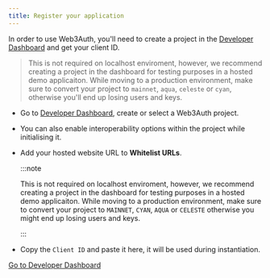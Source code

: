 ```yaml
---
title: Register your application
---
```


In order to use Web3Auth, you'll need to create a project in the [Developer Dashboard](https://dashboard.web3auth.io) and get your client ID.

> This is not required on localhost enviroment, however, we recommend creating a project in the dashboard for testing purposes in a hosted demo
> applicaiton. While moving to a production environment, make sure to convert your project to `mainnet`, `aqua`, `celeste` or `cyan`, otherwise you'll
> end up losing users and keys.

- Go to [Developer Dashboard](https://dashboard.web3auth.io/), create or select a Web3Auth project.

- You can also enable interoperability options within the project while initialising it.

- Add your hosted website URL to **Whitelist URLs**.

  :::note

  This is not required on localhost enviroment, however, we recommend creating a project in the dashboard for testing purposes in a hosted demo
  applicaiton. While moving to a production environment, make sure to convert your project to `MAINNET`, `CYAN`, `AQUA` or `CELESTE` otherwise you
  might end up losing users and keys.

  :::

- Copy the `Client ID` and paste it here, it will be used during instantiation.

<a className="button button--primary" href="https://dashboard.web3auth.io" target="_blank" rel="noreferrer noopener">
  Go to Developer Dashboard
</a>
